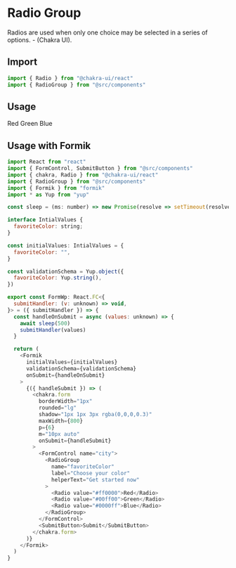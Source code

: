 
<Meta title="components/form/radioGroup" component={RadioGroup} />

# Radio Group

Radios are used when only one choice may be selected in a series of options. - (Chakra UI).

## Import

```javascript
import { Radio } from "@chakra-ui/react"
import { RadioGroup } from "@src/components"
```

## Usage

<Canvas>
  <Story name="Radio Group">
    <FormikWp>
      <RadioGroup
        name="favoriteColor"
        label="Choose your color"
        helperText="Get started now"
      >
        <Radio value="#ff0000">Red</Radio>
        <Radio value="#00ff00">Green</Radio>
        <Radio value="#0000ff">Blue</Radio>
      </RadioGroup>
    </FormikWp>
  </Story>
</Canvas>

## Usage with Formik

```javascript
import React from "react"
import { FormControl, SubmitButton } from "@src/components"
import { chakra, Radio } from "@chakra-ui/react"
import { RadioGroup } from "@src/components"
import { Formik } from "formik"
import * as Yup from "yup"

const sleep = (ms: number) => new Promise(resolve => setTimeout(resolve, ms))

interface IntialValues {
  favoriteColor: string;
}

const initialValues: IntialValues = {
  favoriteColor: "",
}

const validationSchema = Yup.object({
  favoriteColor: Yup.string(),
})

export const FormWp: React.FC<{
  submitHandler: (v: unknown) => void,
}> = ({ submitHandler }) => {
  const handleOnSubmit = async (values: unknown) => {
    await sleep(500)
    submitHandler(values)
  }

  return (
    <Formik
      initialValues={initialValues}
      validationSchema={validationSchema}
      onSubmit={handleOnSubmit}
    >
      {({ handleSubmit }) => (
        <chakra.form
          borderWidth="1px"
          rounded="lg"
          shadow="1px 1px 3px rgba(0,0,0,0.3)"
          maxWidth={800}
          p={6}
          m="10px auto"
          onSubmit={handleSubmit}
        >
          <FormControl name="city">
            <RadioGroup
              name="favoriteColor"
              label="Choose your color"
              helperText="Get started now"
            >
              <Radio value="#ff0000">Red</Radio>
              <Radio value="#00ff00">Green</Radio>
              <Radio value="#0000ff">Blue</Radio>
            </RadioGroup>
          </FormControl>
          <SubmitButton>Submit</SubmitButton>
        </chakra.form>
      )}
    </Formik>
  )
}
```

<ArgsTable of={RadioGroup} />
